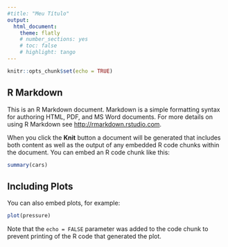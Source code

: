 ```yaml
---
#title: "Meu Título"
output:
  html_document:
    theme: flatly
    # number_sections: yes
    # toc: false
    # highlight: tango
---
```


  <style>
    .title-section {
      position: relative;
      background-image: url("img/me.png");  /* Substitua com o caminho para sua nova imagem */
      background-repeat: no-repeat;
      background-position: center; /* Centraliza a imagem vertical e horizontalmente */
      height: 75vh; /* 75% da altura da viewport */
      width: 160%; /* Largura desejada da .title-section */
      margin: auto; /* Centraliza a .title-section na horizontal */
      text-align: center;
      color: white;
      padding-bottom: 20px; /* Adiciona espaço entre .title-section e o restante do conteúdo */
      display: flex;
      flex-direction: column;
      align-items: center;
      justify-content: flex-start; /* Alinha o conteúdo na parte superior da .title-section */
    }
    
    h1 {
      margin-bottom: 0; /* Mantém o título no topo da .title-section */
    }
    
    .text-left,
    .text-right {
      position: absolute;
      color: white;
      font-size: 14px;
      margin: 8px;
    }
    
    .text-left {
      bottom: 0;
      left: 0;
    }
    
    .text-right {
      bottom: 0;
      right: 0;
    }
  </style>


```r
knitr::opts_chunk$set(echo = TRUE)
```

## R Markdown

This is an R Markdown document. Markdown is a simple formatting syntax for authoring HTML, PDF, and MS Word documents. For more details on using R Markdown see <http://rmarkdown.rstudio.com>.

When you click the **Knit** button a document will be generated that includes both content as well as the output of any embedded R code chunks within the document. You can embed an R code chunk like this:

```r
summary(cars)
```

## Including Plots

You can also embed plots, for example:

```r
plot(pressure)
```

Note that the `echo = FALSE` parameter was added to the code chunk to prevent printing of the R code that generated the plot.
